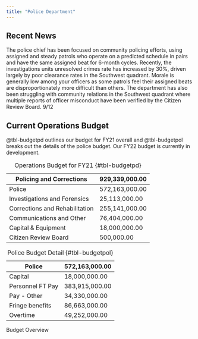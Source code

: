 ```yaml
---
title: "Police Department"
---
```


## Recent News
The police chief has been focused on community policing efforts, using assigned and steady patrols who operate on a predicted schedule in pairs and have the same assigned beat for 6-month cycles. Recently, the investigations units unresolved crimes rate has increased by 30%, driven largely by poor clearance rates in the Southwest quadrant. Morale is generally low among your officers as some patrols feel their assigned beats are disproportionately more difficult than others. The department has also been struggling with community relations in the Southwest quadrant where multiple reports of officer misconduct have been verified by the Citizen Review Board. 9/12

## Current Operations Budget
@tbl-budgetpd outlines our budget for FY21 overall and @tbl-budgetpol breaks out the details of the police budget. Our FY22 budget is currently in development.

::: {#tbl-budgetpdall layout-ncol=2}
| Policing and Corrections | 929,339,000.00 |
| -------------------------------- | -------------- |
| Police                           | 572,163,000.00 |
| Investigations and Forensics    | 25,113,000.00  |
| Corrections and Rehabilitation   | 255,141,000.00 |
| Communications and Other     | 76,404,000.00 |
| Capital & Equipment | 18,000,000.00 |
| Citizen Review Board             | 500,000.00     |

: Operations Budget for FY21 {#tbl-budgetpd}

| Police | 572,163,000.00 |
| ------------- | -------------- |
| Capital | 18,000,000.00 |
| Personnel FT Pay | 383,915,000.00 |
| Pay - Other | 34,330,000.00 |
| Fringe benefits | 86,663,000.00 |
| Overtime | 49,252,000.00 |

: Police Budget Detail {#tbl-budgetpol}

Budget Overview
:::
